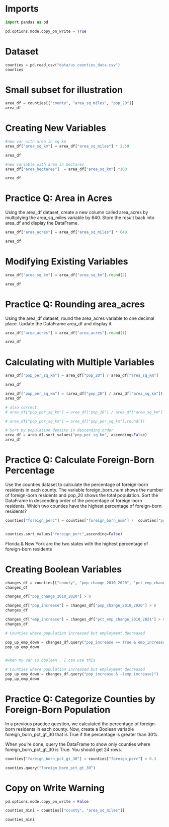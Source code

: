 
# Imports 


```python
import pandas as pd
```


```python
pd.options.mode.copy_on_write = True
```

# Dataset


```python
counties = pd.read_csv("data/us_counties_data.csv")
counties
```

# Small subset for illustration


```python
area_df = counties[["county", "area_sq_miles", "pop_20"]]
area_df
```

# Creating New Variables


```python

#new var with area in sq km
area_df["area_sq_km"] = area_df["area_sq_miles"] * 2.59

area_df
```


```python
#new variable with area in hectares
area_df["area_hectares"]  = area_df["area_sq_km"] *100

area_df

```

# Practice Q: Area in Acres

Using the area_df dataset, create a new column called area_acres by multiplying the area_sq_miles variable by 640. Store the result back into area_df and display the DataFrame.


```python
area_df["area_acres"] = area_df["area_sq_miles"] * 640

area_df
```

# Modifying Existing Variables


```python
area_df["area_sq_km"] = area_df["area_sq_km"].round(2)

area_df
```

# Practice Q: Rounding area_acres

Using the area_df dataset, round the area_acres variable to one decimal place. Update the DataFrame area_df and display it.


```python
area_df["area_acres"] = area_df["area_acres"].round(1)

area_df
```

# Calculating with Multiple Variables


```python
area_df["pop_per_sq_km"] = area_df["pop_20"] / area_df["area_sq_km"]

area_df
```


```python
area_df["pop_per_sq_km"] = (area_df["pop_20"] / area_df["area_sq_km"]).round(1)
area_df

# also correct
# area_df["pop_per_sq_km"] = area_df["pop_20"] / area_df["area_sq_km"]

# area_df["pop_per_sq_km"] = area_df["pop_per_sq_km"].round(1)

```


```python
# Sort by population density in descending order
area_df = area_df.sort_values("pop_per_sq_km", ascending=False)
area_df
```

# Practice Q: Calculate Foreign-Born Percentage

Use the counties dataset to calculate the percentage of foreign-born residents in each county. The variable foreign_born_num shows the number of foreign-born residents and pop_20 shows the total population. Sort the DataFrame in descending order of the percentage of foreign-born residents. Which two counties have the highest percentage of foreign-born residents?


```python
counties["foreign_perc"] = counties["foreign_born_num"] /  counties["pop_20"]


counties.sort_values("foreign_perc",ascending=False)


```

Florida & New York are the two states with the highest percentage of foreign-born residents

# Creating Boolean Variables


```python
changes_df = counties[["county", "pop_change_2010_2020", "pct_emp_change_2010_2021"]]
changes_df
```


```python
changes_df["pop_change_2010_2020"] > 0

changes_df["pop_increase"] = changes_df["pop_change_2010_2020"] > 0
changes_df
```


```python
changes_df["emp_increase"] = changes_df["pct_emp_change_2010_2021"] > 0
changes_df
```


```python


# Counties where population increased but employment decreased

pop_up_emp_down = changes_df.query("pop_increase == True & emp_increase == False")
pop_up_emp_down


#when my var is boolean , I can use this

# Counties where population increased but employment decreased
pop_up_emp_down = changes_df.query("pop_increase & ~(emp_increase)")
pop_up_emp_down


```

# Practice Q: Categorize Counties by Foreign-Born Population

In a previous practice question, we calculated the percentage of foreign-born residents in each county. Now, create a Boolean variable foreign_born_pct_gt_30 that is True if the percentage is greater than 30%.

When you’re done, query the DataFrame to show only counties where foreign_born_pct_gt_30 is True. You should get 24 rows.



```python
counties["foreign_born_pct_gt_30"] = counties["foreign_perc"] > 0.3

counties.query("foreign_born_pct_gt_30")
```

# Copy on Write Warning


```python
pd.options.mode.copy_on_write = False

counties_mini = counties[["county", "area_sq_miles"]]

counties_mini
```
